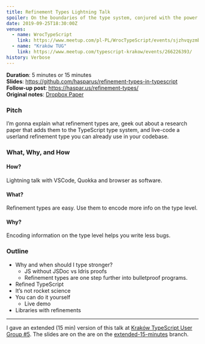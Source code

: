 ```yaml
---
title: Refinement Types Lightning Talk
spoiler: On the boundaries of the type system, conjured with the power of predicates.
date: 2019-09-25T18:30:00Z
venues:
  - name: WrocTypeScript
    link: https://www.meetup.com/pl-PL/WrocTypeScript/events/sjzhvqyzmbhc/
  - name: "Kraków TUG"
    link: https://www.meetup.com/typescript-krakow/events/266226393/
history: Verbose
---
```


**Duration**: 5 minutes or 15 minutes \
**Slides**: https://github.com/hasparus/refinement-types-in-typescript \
**Follow-up post**: https://haspar.us/refinement-types/ \
**Original notes**: [Dropbox Paper](https://paper.dropbox.com/doc/Refinement-Types-in-TypeScript--AtRTxIb1NxWvFpBv3oxBx9jpAg-cZxqOn3c6GkVCONvPTjtE)

### Pitch

I’m gonna explain what refinement types are, geek out about a research
paper that adds them to the TypeScript type system, and live-code a
userland refinement type you can already use in your codebase.

### What, Why, and How

#### How?

Lightning talk with VSCode, Quokka and browser as software.

#### What?

Refinement types are easy.
Use them to encode more info on the type level.

#### Why?

Encoding information on the type level helps you write less bugs.

### Outline

- Why and when should I type stronger?
  - JS without JSDoc vs Idris proofs
  - Refinement types are one step further into bulletproof programs.
- Refined TypeScript
- It’s not rocket science
- You can do it yourself
  - Live demo
- Libraries with refinements

---

I gave an extended (15 min) version of this talk at [Kraków TypeScript User Group #5].
The slides are on the are on the [extended-15-minutes](https://github.com/hasparus/refinement-types-in-typescript/tree/extended-15-minutes) branch.

[kraków typescript user group #5]: https://www.meetup.com/typescript-krakow/events/266226393/

<!-- TODO: Add slides with transcription like in https://noidea.dog/glue -->
